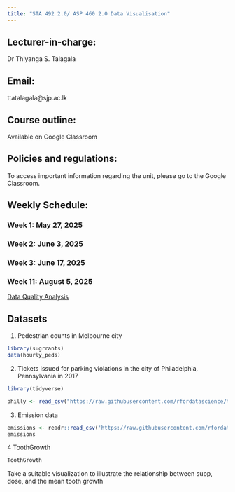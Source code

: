 ```yaml
---
title: "STA 492 2.0/ ASP 460 2.0 Data Visualisation"
---
```


## Lecturer-in-charge:

Dr Thiyanga S. Talagala

## Email:

ttatalagala\@sjp.ac.lk

## Course outline:

Available on Google Classroom

## Policies and regulations:

To access important information regarding the unit, please go to the Google Classroom.

## Weekly Schedule:

### Week 1: May 27, 2025

### Week 2: June 3, 2025

### Week 3: June 17, 2025

### Week 11: August 5, 2025

[Data Quality Analysis](./qa/index.html)


<!--https://clauswilke.com/dataviz/boxplots-violins.html-->

## Datasets

1.  Pedestrian counts in Melbourne city

``` r
library(sugrrants)
data(hourly_peds)
```

2.  Tickets issued for parking violations in the city of Philadelphia, Pennsylvania in 2017

``` r
library(tidyverse)

philly <- read_csv("https://raw.githubusercontent.com/rfordatascience/tidytuesday/master/data/2019/2019-12-03/tickets.csv")
```

3.  Emission data

``` r
emissions <- readr::read_csv('https://raw.githubusercontent.com/rfordatascience/tidytuesday/master/data/2024/2024-05-21/emissions.csv')
emissions
```

4 ToothGrowth

``` r
ToothGrowth
```

Take a suitable visualization to illustrate the relationship between supp, dose, and the mean tooth growth
